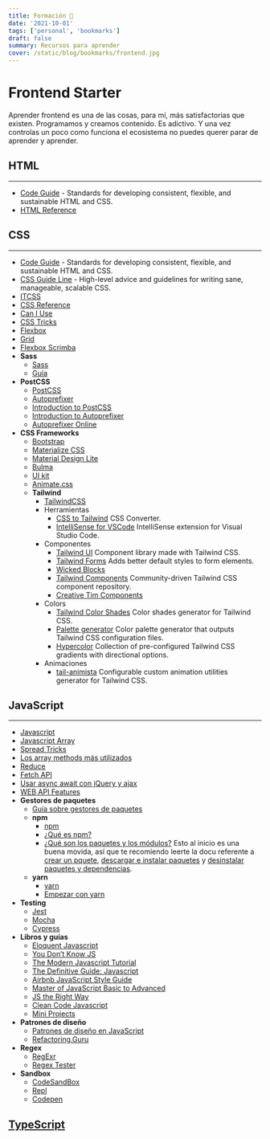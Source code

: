 ```yaml
---
title: Formación 🔖
date: '2021-10-01'
tags: ['personal', 'bookmarks']
draft: false
summary: Recursos para aprender
cover: /static/blog/bookmarks/frontend.jpg
---
```


# Frontend Starter

Aprender frontend es una de las cosas, para mí, más satisfactorias que existen. Programamos y creamos contenido. Es adictivo. Y una vez controlas un poco como funciona el ecosistema no puedes querer parar de aprender y aprender.

## HTML

---

- [Code Guide](https://codeguide.co/#html) - Standards for developing consistent, flexible, and sustainable HTML and CSS.
- [HTML Reference](https://htmlreference.io/)

## CSS

---

- [Code Guide](https://codeguide.co/#css) - Standards for developing consistent, flexible, and sustainable HTML and CSS.
- [CSS Guide Line](https://cssguidelin.es/) - High-level advice and guidelines for writing sane, manageable, scalable CSS.
- [ITCSS](https://www.xfive.co/blog/itcss-scalable-maintainable-css-architecture/)
- [CSS Reference](https://cssreference.io/)
- [Can I Use](https://caniuse.com/)
- [CSS Tricks](https://css-tricks.com/)
- [Flexbox](https://css-tricks.com/snippets/css/a-guide-to-flexbox/)
- [Grid](https://css-tricks.com/snippets/css/complete-guide-grid/)
- [Flexbox Scrimba](https://scrimba.com/learn/flexbox)
- **Sass**
  - [Sass](https://sass-lang.com/)
  - [Guía](https://sass-lang.com/guide)
- **PostCSS**
  - [PostCSS](https://github.com/postcss/postcss)
  - [Autoprefixer](https://github.com/postcss/autoprefixer)
  - [Introduction to PostCSS](https://www.sitepoint.com/an-introduction-to-postcss/)
  - [Introduction to Autoprefixer](https://css-tricks.com/autoprefixer/)
  - [Autoprefixer Online](https://autoprefixer.github.io/)
- **CSS Frameworks**
  - [Bootstrap](https://getbootstrap.com/)
  - [Materialize CSS](https://materializecss.com/)
  - [Material Design Lite](https://getmdl.io/)
  - [Bulma](https://bulma.io/)
  - [UI kit](https://getuikit.com/docs/introduction)
  - [Animate.css](https://animate.style/)
  - **Tailwind**
    - [TailwindCSS](https://tailwindcss.com/)
    - Herramientas
      - [CSS to Tailwind](https://transform.tools/css-to-tailwind) CSS Converter.
      - [IntelliSense for VSCode](https://marketplace.visualstudio.com/items?itemName=bradlc.vscode-tailwindcss) IntelliSense extension for Visual Studio Code.
    - Componentes
      - [Tailwind UI](https://tailwindui.com/components) Component library made with Tailwind CSS.
      - [Tailwind Forms](https://github.com/tailwindlabs/tailwindcss-forms) Adds better default styles to form elements.
      - [Wicked Blocks](https://wickedblocks.dev/)
      - [Tailwind Components](https://tailwindcomponents.com/) Community-driven Tailwind CSS component repository.
      - [Creative Tim Components](https://www.creative-tim.com/learning-lab/tailwind-starter-kit/documentation/download)
    - Colors
      - [Tailwind Color Shades](https://javisperez.github.io/tailwindcolorshades/) Color shades generator for Tailwind CSS.
      - [Palette generator](https://adevade.github.io/color-scheme-generator/) Color palette generator that outputs Tailwind CSS configuration files.
      - [Hypercolor](https://hypercolor.dev/#gradients) Collection of pre-configured Tailwind CSS gradients with directional options.
    - Animaciones
      - [tail-animista](https://tail-animista.vercel.app/play/basic/scale-up/scale-up-center) Configurable custom animation utilities generator for Tailwind CSS.

## JavaScript

---

- [Javascript](/blog/chuletas/javascript)
- [Javascript Array](/blog/chuletas/javascript-array)
- [Spread Tricks](/blog/javascript/spread-tricks)
- [Los array methods más utilizados](/blog/javascript/array-methods)
- [Reduce](/blog/javascript/reduce)
- [Fetch API](/blog/javascript/fetch-api)
- [Usar async await con jQuery y ajax](/blog/javascript/ajax-async-await)
- [WEB API Features](https://whatwebcando.today/contacts.html)
- **Gestores de paquetes**
  - [Guía sobre gestores de paquetes](http://codylindley.com/techpro/2013_04_12__package-managers-an-introducto/)
  - **npm**
    - [npm](https://www.npmjs.com/)
    - [¿Qué es npm?](https://docs.npmjs.com/about-npm)
    - [¿Qué son los paquetes y los módulos?](https://docs.npmjs.com/about-packages-and-modules)
    Esto al inicio es una buena movida, así que te recomiendo leerte la docu referente a [crear un pquete](https://docs.npmjs.com/creating-a-package-json-file), [descargar e instalar paquetes](https://docs.npmjs.com/downloading-and-installing-packages-locally) y [desinstalar paquetes y dependencias](https://docs.npmjs.com/uninstalling-packages-and-dependencies).
  - **yarn**
    - [yarn](https://yarnpkg.com/)
    - [Empezar con yarn](https://yarnpkg.com/getting-started)
- **Testing**
  - [Jest](https://jestjs.io/docs/en/getting-started)
  - [Mocha](https://mochajs.org/)
  - [Cypress](https://www.cypress.io/)
- **Libros y guías**
  - [Eloquent Javascript](https://eloquentjs-es.thedojo.mx/)
  - [You Don’t Know JS](https://github.com/getify/You-Dont-Know-JS)
  - [The Modern Javascript Tutorial](https://javascript.info/)
  - [The Definitive Guide: Javascript](https://pepa.holla.cz/wp-content/uploads/2016/08/JavaScript-The-Definitive-Guide-6th-Edition.pdf)
  - [Airbnb JavaScript Style Guide](https://github.com/airbnb/javascript)
  - [Master of JavaScript Basic to Advanced](https://medium.com/@shahaparan2014/master-of-javascript-basic-to-advanced-2019-2d357c21c43)
  - [JS the Right Way](https://jstherightway.org/es-es/)
  - [Clean Code Javascript](https://github.com/ryanmcdermott/clean-code-javascript#table-of-contents)
  - [Mini Projects](https://www.freecodecamp.org/news/javascript-projects-for-beginners)
- **Patrones de diseño**
  - [Patrones de diseño en JavaScript](https://addyosmani.com/resources/essentialjsdesignpatterns/book/)
  - [Refactoring.Guru](https://refactoring.guru/es)
- **Regex**
  - [RegExr](https://regexr.com/)
  - [Regex Tester](https://regex101.com/)
- **Sandbox**
  - [CodeSandBox](https://codesandbox.io/)
  - [Repl](https://repl.it/)
  - [Codepen](https://codepen.io/)

## [TypeScript](https://www.typescriptlang.org/)
